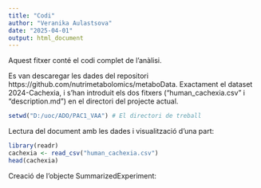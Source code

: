 ```yaml
---
title: "Codi"
author: "Veranika Aulastsova"
date: "2025-04-01"
output: html_document
---
```


Aquest fitxer conté el codi complet de l'anàlisi.


Es van descaregar les dades del repositori https://github.com/nutrimetabolomics/metaboData. Exactament el dataset 2024-Cachexia, i s'han introduit els dos fitxers ("human_cachexia.csv" i "description.md") en el directori del projecte actual.

```r
setwd("D:/uoc/ADO/PAC1_VAA") # El directori de treball
```


Lectura del document amb les dades i visualització d'una part:

```r
library(readr)
cachexia <- read_csv("human_cachexia.csv") 
head(cachexia)
```

Creació de l'objecte SummarizedExperiment:

```r

```



